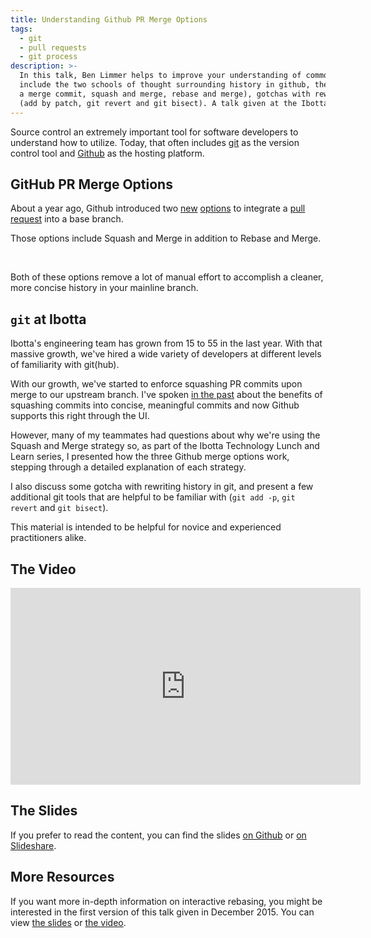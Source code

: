 ```yaml
---
title: Understanding Github PR Merge Options
tags:
  - git
  - pull requests
  - git process
description: >-
  In this talk, Ben Limmer helps to improve your understanding of common git and github concepts. Topics of discussion
  include the two schools of thought surrounding history in github, the three options for integrating GitHub PRs (create
  a merge commit, squash and merge, rebase and merge), gotchas with rewriting history in git, and helpful git commands
  (add by patch, git revert and git bisect). A talk given at the Ibotta Technology Lunch and Learn series.
---
```



Source control an extremely important tool for software developers to understand how to utilize. Today, that often
includes [git](https://git-scm.com/) as the version control tool and [Github](https://github.com) as the hosting
platform.

## GitHub PR Merge Options

About a year ago, Github introduced two [new](https://github.com/blog/2141-squash-your-commits)
[options](https://github.com/blog/2243-rebase-and-merge-pull-requests) to integrate a
[pull request](https://help.github.com/articles/about-pull-requests/) into a base branch.

Those options include Squash and Merge in addition to Rebase and Merge.

<MdxImage src={GithubMergeOptions} alt="" />

<br />

Both of these options remove a lot of manual effort to accomplish a cleaner, more concise history in your mainline
branch.

## `git` at Ibotta

Ibotta's engineering team has grown from 15 to 55 in the last year. With that massive growth, we've hired a wide variety
of developers at different levels of familiarity with git(hub).

With our growth, we've started to enforce squashing PR commits upon merge to our upstream branch. I've spoken
[in the past](/blog/2013/08/31/squash-your-commits) about the benefits of squashing commits into concise, meaningful
commits and now Github supports this right through the UI.

However, many of my teammates had questions about why we're using the Squash and Merge strategy so, as part of the
Ibotta Technology Lunch and Learn series, I presented how the three Github merge options work, stepping through a
detailed explanation of each strategy.

I also discuss some gotcha with rewriting history in git, and present a few additional git tools that are helpful to be
familiar with (`git add -p`, `git revert` and `git bisect`).

This material is intended to be helpful for novice and experienced practitioners alike.

## The Video

<div class="flex justify-center">
  <iframe
    width="560"
    height="315"
    src="https://www.youtube.com/embed/yipRNHjNxT4?rel=0"
    frameborder="0"
    allowfullscreen
  ></iframe>
</div>

## The Slides

If you prefer to read the content, you can find the slides [on Github](https://blimmer.github.io/1up-git-skills-talk/#/)
or
[on Slideshare](https://www.slideshare.net/BenLimmer/understanding-github-pr-merge-options-1uping-your-git-skills-part-2).

## More Resources

If you want more in-depth information on interactive rebasing, you might be interested in the first version of this talk
given in December 2015. You can view [the slides](https://github.com/blimmer/1up-git-skills-talk/tree/v1) or
[the video](https://www.youtube.com/watch?v=0lEFyKTob2o).
